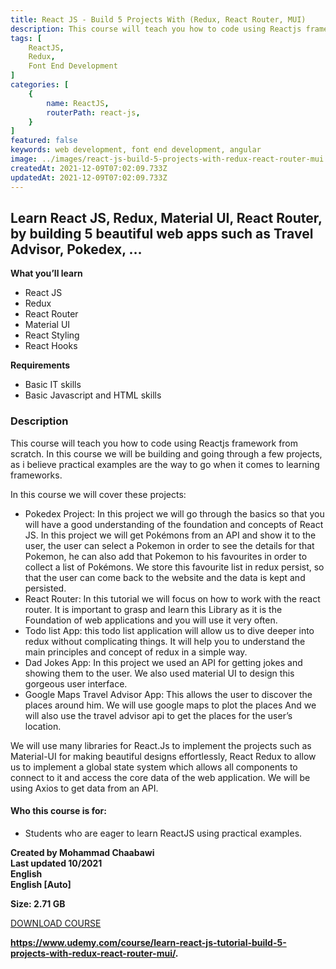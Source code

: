 ```yaml
---
title: React JS - Build 5 Projects With (Redux, React Router, MUI)
description: This course will teach you how to code using Reactjs framework from scratch.‌ In this course we will be building and going through a few projects, as i believe practical examples are the way to go when it comes to learning frameworks
tags: [
	ReactJS,
	Redux,
	Font End Development
]
categories: [
    {
        name: ReactJS,
        routerPath: react-js,
    }
]
featured: false
keywords: web development, font end development, angular
image: ../images/react-js-build-5-projects-with-redux-react-router-mui.jpg
createdAt: 2021-12-09T07:02:09.733Z
updatedAt: 2021-12-09T07:02:09.733Z
---
```


## **Learn React JS, Redux, Material UI, React Router, by building 5 beautiful web apps such as Travel Advisor, Pokedex, …**

**What you’ll learn**

-   React JS
-   Redux
-   React Router
-   Material UI
-   React Styling
-   React Hooks

**Requirements**

-   Basic IT skills
-   Basic Javascript and HTML skills

### **Description**

‌This course will teach you how to code using Reactjs framework from scratch.‌ In this course we will be building and going through a few projects, as i believe practical examples are the way to go when it comes to learning frameworks.

In this course we will cover these projects:

-   Pokedex Project: In this project we will go through the basics so that you will have a good understanding of the foundation and concepts of React JS. In this project we will get Pokémons from an API and show it to the user, the user can select a Pokemon in order to see the details for that Pokemon, he can also add that Pokemon to his favourites in order to collect a list of Pokémons. We store this favourite list in redux persist, so that the user can come back to the website and the data is kept and persisted.
-   React Router: In this tutorial we will focus on how to work with the react router. It is important to grasp and learn this Library as it is the Foundation of web applications and you will use it very often.
-   ‌Todo list App: this todo list application will allow us to dive deeper into redux without complicating things. It will help you to understand the main principles and concept of redux in a simple way.
-   Dad Jokes App: In this project we used an API for getting jokes and showing them to the user. We also used material UI to design this gorgeous user interface.
-   Google Maps Travel Advisor App: This allows the user to discover the places around him. We will use google maps to plot the places And we will also use the travel advisor api to get the places for the user’s location.

‌We will use many libraries for React.Js to implement the projects such as Material-UI for making beautiful designs effortlessly, React Redux to allow us to implement a global state system which allows all components to connect to it and access the core data of the web application. We will be using Axios to get data from an API.

#### **Who this course is for:**

-   Students who are eager to learn ReactJS using practical examples.

**Created by Mohammad Chaabawi**  
**Last updated 10/2021**  
**English**  
**English \[Auto\]**

**Size: 2.71 GB**

[DOWNLOAD COURSE](<https://gigacourse.com/wp-content/uploads/2021/10/GigaCourse.Com-Udemy%20-%20React%20JS%20-%20Build%205%20Projects%20With%20(Redux%2C%20React%20Router%2C%20MUI).torrent>)

**https://www.udemy.com/course/learn-react-js-tutorial-build-5-projects-with-redux-react-router-mui/.**
